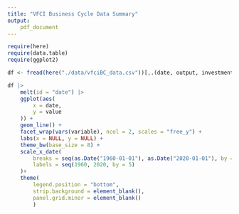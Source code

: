 ```yaml
---
title: "VFCI Business Cycle Data Summary"
output: 
    pdf_document
---
```

```r
require(here)
require(data.table)
require(ggplot2)
```

```r
df <- fread(here("./data/vfciBC_data.csv"))[,.(date, output, investment, consumption, hours_worked, unemployment, labor_share, interest, inflation, productivity, TFP, vfci, vfci_fgr1gdpc1, vfci_fgr30gdpc1, mu)]
```

```r
df |>
    melt(id = "date") |>
    ggplot(aes(
        x = date,
        y = value
    )) +
    geom_line() +
    facet_wrap(vars(variable), ncol = 2, scales = "free_y") +
    labs(x = NULL, y = NULL) +
    theme_bw(base_size = 8) +
    scale_x_date(
        breaks = seq(as.Date("1960-01-01"), as.Date("2020-01-01"), by = "5 years"),
        labels = seq(1960, 2020, by = 5)
    )+
    theme(
        legend.position = "bottom",
        strip.background = element_blank(),
        panel.grid.minor = element_blank()
        )
```
